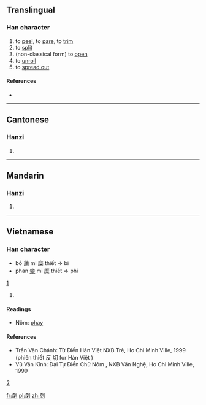 ==Translingual==

===Han character===
{{Han char|rn=18|rad=刀|as=05|sn=7|four=|canj=木水中弓 (DELN)|ids=⿰[[皮]][[刂]]}}

# to [[peel]], to [[pare]], to [[trim]]
# to [[split]]
# (non-classical form) to [[open]]
# to [[unroll]]
# to [[spread out]]

====References====
* {{Han ref|kx=0137.360|hdz=10331.090|uh=34DF|ud=13535}}

----

==Cantonese==

===Hanzi===
{{yue-hanzi|jyut=[[ngo4]], [[pai1]], [[pei1]]|y=ngo4, pai1, pei1}}

# {{defn|lang=yue|sort=刀05}}

----

==Mandarin==

===Hanzi===
{{cmn-hanzi|pin=[[pí]] ([[pi2]])|wg=p'i<sup>2</sup>}}

# {{defn|lang=cmn|sort=刀05}}

----

==Vietnamese==

===Han character===
{{vi-hantu|[[bi , phi]]|rs=刀05}}

*bồ 蒲 mi 糜 thiết => bi
*phan [[攀]] mi 糜 thiết => phi
[http://vi.wikipedia.org/wiki/Phi%C3%AAn_thi%E1%BA%BFt_H%C3%A1n-Vi%E1%BB%87t]
# {{defn|lang=vi|sort=刀05}}
====Readings====
* Nôm: [[phay]]
====References====
* Trần Văn Chánh: Từ Điển Hán Việt NXB Trẻ, Ho Chi Minh Ville, 1999 (phiên thiết 反 切 for Hán Việt )
* Vũ Văn Kính: Đại Tự Điển Chữ Nôm , NXB Văn Nghệ, Ho Chi Minh Ville, 1999
[http://vi.wikipedia.org/wiki/Phi%C3%AAn_thi%E1%BA%BFt_H%C3%A1n-Vi%E1%BB%87t]

[[fr:㓟]]
[[pl:㓟]]
[[zh:㓟]]